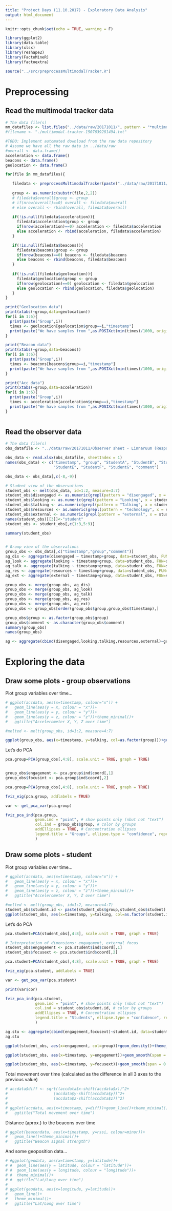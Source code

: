 ```yaml
---
title: "Project Days (11.10.2017) - Exploratory Data Analysis"
output: html_document
---
```


```r
knitr::opts_chunk$set(echo = TRUE, warning = F)

library(ggplot2)
library(data.table)
library(xlsx)
library(reshape2)
library(FactoMineR)
library(factoextra)

source("../src/preprocessMultimodalTracker.R")
```

# Preprocessing

## Read the multimodal tracker data


```r
# The data file(s)
mm_datafiles <- list.files("../data/raw/20171011/", pattern = "*multimodal-tracker*")
#filename <- "./multimodal-tracker-1507639281494.txt"

#TODO: Implement automated download from the raw data repository
# Assume we have all the raw data in ../data/raw
#overall <- data.frame()
acceleration <- data.frame()
beacons <- data.frame()
geolocation <- data.frame()

for(file in mm_datafiles){

   filedata <- preprocessMultimodalTracker(paste("../data/raw/20171011/",file,sep=""))
   
   group <- as.numeric(substr(file,2,2))
   # filedata$overall$group <- group
   # if(nrow(overall)==0) overall <- filedata$overall
   # else overall <- rbind(overall, filedata$overall)
   
   if(!is.null(filedata$acceleration)){
     filedata$acceleration$group <- group
     if(nrow(acceleration)==0) acceleration <- filedata$acceleration
     else acceleration <- rbind(acceleration, filedata$acceleration)
   }

   if(!is.null(filedata$beacons)){
     filedata$beacons$group <- group
     if(nrow(beacons)==0) beacons <- filedata$beacons
     else beacons <- rbind(beacons, filedata$beacons)
   }
   
   if(!is.null(filedata$geolocation)){
     filedata$geolocation$group <- group
     if(nrow(geolocation)==0) geolocation <- filedata$geolocation
     else geolocation <- rbind(geolocation, filedata$geolocation)
   }
}

print("Geolocation data")
print(xtabs(~group,data=geolocation))
for(i in 1:6){
  print(paste("Group",i))
  times <- geolocation[geolocation$group==i,"timestamp"]
  print(paste("We have samples from ",as.POSIXct(min(times)/1000, origin = "1970-01-01"),"to",as.POSIXct(max(times)/1000, origin = "1970-01-01")))
}

print("Beacon data")
print(xtabs(~group,data=beacons))
for(i in 1:6){
  print(paste("Group",i))
  times <- beacons[beacons$group==i,"timestamp"]
  print(paste("We have samples from ",as.POSIXct(min(times)/1000, origin = "1970-01-01"),"to",as.POSIXct(max(times)/1000, origin = "1970-01-01")))
}

print("Acc data")
print(xtabs(~group,data=acceleration))
for(i in 1:6){
  print(paste("Group",i))
  times <- acceleration[acceleration$group==i,"timestamp"]
  print(paste("We have samples from ",as.POSIXct(min(times)/1000, origin = "1970-01-01"),"to",as.POSIXct(max(times)/1000, origin = "1970-01-01")))
}



```

## Read the observer data


```r
# The data file(s)
obs_datafile <- "../data/raw/20171011/Observer sheet - Linnaruum (Responses).xlsx"

obs_data <- read.xlsx(obs_datafile, sheetIndex = 1)
names(obs_data) <- c("timestamp", "group", "StudentA", "StudentB", "StudentC", "StudentD", 
                     "StudentE", "StudentF", "StudentG", "comment")

obs_data <- obs_data[,c(-8,-9)]

# Student view of the observations
student_obs <- melt(obs_data, id=1:2, measure=3:7)
student_obs$disengaged <- as.numeric(grepl(pattern = "disengaged", x = student_obs$value, fixed = TRUE))
student_obs$looking <- as.numeric(grepl(pattern = "Looking", x = student_obs$value, fixed = TRUE))
student_obs$talking <- as.numeric(grepl(pattern = "Talking", x = student_obs$value, fixed = TRUE))
student_obs$resources <- as.numeric(grepl(pattern = "technology", x = student_obs$value, fixed = TRUE))
student_obs$external <- as.numeric(grepl(pattern = "external", x = student_obs$value, fixed = TRUE))
names(student_obs)[[3]]<-"student"
student_obs <- student_obs[,c(1:3,5:9)]

summary(student_obs)


# Group view of the observations
group_obs <- obs_data[,c("timestamp","group","comment")]
ag_dis <- aggregate(disengaged ~ timestamp+group, data=student_obs, FUN=sum)
ag_look <- aggregate(looking ~ timestamp+group, data=student_obs, FUN=sum)
ag_talk <- aggregate(talking ~ timestamp+group, data=student_obs, FUN=sum)
ag_res <- aggregate(resources ~ timestamp+group, data=student_obs, FUN=sum)
ag_ext <- aggregate(external ~ timestamp+group, data=student_obs, FUN=sum)

group_obs <- merge(group_obs, ag_dis)
group_obs <- merge(group_obs, ag_look)
group_obs <- merge(group_obs, ag_talk)
group_obs <- merge(group_obs, ag_res)
group_obs <- merge(group_obs, ag_ext)
group_obs <- group_obs[order(group_obs$group,group_obs$timestamp),]

group_obs$group <- as.factor(group_obs$group)
group_obs$comment <- as.character(group_obs$comment)
summary(group_obs)
names(group_obs)

ag <- aggregate(cbind(disengaged,looking,talking,resources,external)~group, data=group_obs, FUN = mean)

```

# Exploring the data

## Draw some plots - group observations

Plot group variables over time...

```r

# ggplot(accdata, aes(x=timestamp, colour="x")) + 
#   geom_line(aes(y = x, colour = "x"))+ 
#   geom_line(aes(y = y, colour = "y"))+ 
#   geom_line(aes(y = z, colour = "z"))+theme_minimal()+
#   ggtitle("Accelerometer X, Y, Z over time")

#melted <- melt(group_obs, id=1:2, measure=4:7)

ggplot(group_obs, aes(x=timestamp, y=talking, col=as.factor(group)))+geom_smooth(se = F)+theme_minimal()


```

Let's do PCA


```r

pca.group=PCA(group_obs[,4:8], scale.unit = TRUE, graph = TRUE)


group_obs$engagement <- pca.group$ind$coord[,1]
group_obs$focusint <- pca.group$ind$coord[,2]

pca.group=PCA(group_obs[,4:8], scale.unit = TRUE, graph = TRUE)


```


```r


fviz_eig(pca.group, addlabels = TRUE)

var <- get_pca_var(pca.group)

fviz_pca_ind(pca.group,
             geom.ind = "point", # show points only (nbut not "text")
             col.ind = group_obs$group, # color by groups
             addEllipses = TRUE, # Concentration ellipses
             legend.title = "Groups", ellipse.type = "confidence", repel = T
             )

```



## Draw some plots - student 

Plot group variables over time...

```r

# ggplot(accdata, aes(x=timestamp, colour="x")) + 
#   geom_line(aes(y = x, colour = "x"))+ 
#   geom_line(aes(y = y, colour = "y"))+ 
#   geom_line(aes(y = z, colour = "z"))+theme_minimal()+
#   ggtitle("Accelerometer X, Y, Z over time")

#melted <- melt(group_obs, id=1:2, measure=4:7)
student_obs$student.id <- paste(student_obs$group,student_obs$student)
ggplot(student_obs, aes(x=timestamp, y=talking, col=as.factor(student.id)))+geom_smooth(se = F)+theme_minimal()


```

Let's do PCA


```r

pca.student=PCA(student_obs[,4:8], scale.unit = TRUE, graph = TRUE)

# Interpretation of dimensions: engagement, external focus
student_obs$engagement <- pca.student$ind$coord[,1]
student_obs$focusext <- pca.student$ind$coord[,2]

pca.student=PCA(student_obs[,4:8], scale.unit = TRUE, graph = TRUE)

```


```r


fviz_eig(pca.student, addlabels = TRUE)

var <- get_pca_var(pca.student)

print(var$cor)

fviz_pca_ind(pca.student,
             geom.ind = "point", # show points only (nbut not "text")
             col.ind = student_obs$student.id, # color by groups
             addEllipses = TRUE, # Concentration ellipses
             legend.title = "Students", ellipse.type = "confidence", repel = T
             )

ag.stu <- aggregate(cbind(engagement,focusext)~student.id, data=student_obs, FUN=mean)
ag.stu

ggplot(student_obs, aes(x=engagement, col=group))+geom_density()+theme_minimal()

ggplot(student_obs, aes(x=timestamp, y=engagement))+geom_smooth(span = 0.2)+theme_minimal()#+geom_point(alpha=0.1,size=4)

ggplot(student_obs, aes(x=timestamp, y=focusext))+geom_smooth(span = 0.2)+theme_minimal()#+geom_point(alpha=0.1,size=4)


```
























Total movement over time (calculated as the difference in all 3 axes to the previous value)

```r

# accdata$diff <- sqrt((accdata$x-shift(accdata$x))^2+
#                    (accdata$y-shift(accdata$y))^2+
#                    (accdata$z-shift(accdata$z))^2)
# 
# ggplot(accdata, aes(x=timestamp, y=diff))+geom_line()+theme_minimal()+
#   ggtitle("Total movement over time")


```

Distance (aprox.) to the beacons over time

```r

# ggplot(beacondata, aes(x=timestamp, y=rssi, colour=minor))+
#   geom_line()+theme_minimal()+
#   ggtitle("Beacon signal strength")


```

And some geoposition data...

```r

# #ggplot(geodata, aes(x=timestamp, y=latitude))+
# #  geom_line(aes(y = latitude, colour = "latitude"))+ 
# #  geom_line(aes(y = longitude, colour = "longitude"))+ 
# #  theme_minimal()+
# #  ggtitle("Lat/Long over time")
# 
# ggplot(geodata, aes(x=longitude, y=latitude))+
#   geom_line()+ 
#   theme_minimal()+
#   ggtitle("Lat/Long over time")


```
